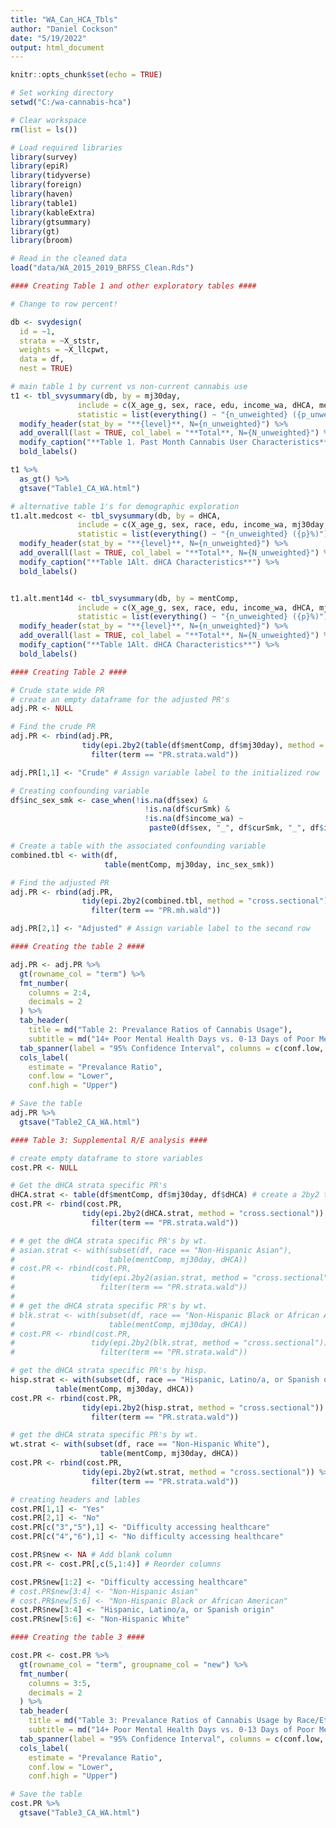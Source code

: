 ```yaml
---
title: "WA_Can_HCA_Tbls"
author: "Daniel Cockson"
date: "5/19/2022"
output: html_document
---
```


```r
knitr::opts_chunk$set(echo = TRUE)

# Set working directory
setwd("C:/wa-cannabis-hca")

# Clear workspace 
rm(list = ls())

# Load required libraries 
library(survey)
library(epiR)
library(tidyverse)
library(foreign)
library(haven)
library(table1)
library(kableExtra)
library(gtsummary)
library(gt)
library(broom)

# Read in the cleaned data
load("data/WA_2015_2019_BRFSS_Clean.Rds")

```

```r
#### Creating Table 1 and other exploratory tables ####

# Change to row percent!

db <- svydesign(
  id = ~1,
  strata = ~X_ststr,
  weights = ~X_llcpwt,
  data = df, 
  nest = TRUE) 

# main table 1 by current vs non-current cannabis use 
t1 <- tbl_svysummary(db, by = mj30day, 
               include = c(X_age_g, sex, race, edu, income_wa, dHCA, mentComp, curAlc, curSmk),
               statistic = list(everything() ~ "{n_unweighted} ({p_unweighted}%)")) %>%
  modify_header(stat_by = "**{level}**, N={n_unweighted}") %>%
  add_overall(last = TRUE, col_label = "**Total**, N={N_unweighted}") %>%
  modify_caption("**Table 1. Past Month Cannabis User Characteristics**") %>%
  bold_labels()

t1 %>%
  as_gt() %>%
  gtsave("Table1_CA_WA.html")

# alternative table 1's for demographic exploration
t1.alt.medcost <- tbl_svysummary(db, by = dHCA, 
               include = c(X_age_g, sex, race, edu, income_wa, mj30day, mentComp, curAlc, curSmk),
               statistic = list(everything() ~ "{n_unweighted} ({p}%)")) %>%
  modify_header(stat_by = "**{level}**, N={n_unweighted}") %>%
  add_overall(last = TRUE, col_label = "**Total**, N={N_unweighted}") %>%
  modify_caption("**Table 1Alt. dHCA Characteristics**") %>%
  bold_labels()


t1.alt.ment14d <- tbl_svysummary(db, by = mentComp, 
               include = c(X_age_g, sex, race, edu, income_wa, dHCA, mj30day, curAlc, curSmk),
               statistic = list(everything() ~ "{n_unweighted} ({p}%)")) %>%
  modify_header(stat_by = "**{level}**, N={n_unweighted}") %>%
  add_overall(last = TRUE, col_label = "**Total**, N={N_unweighted}") %>%
  modify_caption("**Table 1Alt. dHCA Characteristics**") %>%
  bold_labels()

```

```r
#### Creating Table 2 ####

# Crude state wide PR
# create an empty dataframe for the adjusted PR's
adj.PR <- NULL

# Find the crude PR
adj.PR <- rbind(adj.PR,
                tidy(epi.2by2(table(df$mentComp, df$mj30day), method = "cross.sectional")) %>%
                  filter(term == "PR.strata.wald")) 

adj.PR[1,1] <- "Crude" # Assign variable label to the initialized row

# Creating confounding variable
df$inc_sex_smk <- case_when(!is.na(df$sex) & 
                              !is.na(df$curSmk) &
                              !is.na(df$income_wa) ~
                               paste0(df$sex, "_", df$curSmk, "_", df$income_wa)) 

# Create a table with the associated confounding variable
combined.tbl <- with(df,
                     table(mentComp, mj30day, inc_sex_smk))

# Find the adjusted PR
adj.PR <- rbind(adj.PR,
                tidy(epi.2by2(combined.tbl, method = "cross.sectional")) %>%
                  filter(term == "PR.mh.wald")) 

adj.PR[2,1] <- "Adjusted" # Assign variable label to the second row

```

```r
#### Creating the table 2 ####

adj.PR <- adj.PR %>%
  gt(rowname_col = "term") %>%  
  fmt_number(
    columns = 2:4,
    decimals = 2
  ) %>%
  tab_header(
    title = md("Table 2: Prevalance Ratios of Cannabis Usage"),
    subtitle = md("14+ Poor Mental Health Days vs. 0-13 Days of Poor Mental Health Days")) %>%
  tab_spanner(label = "95% Confidence Interval", columns = c(conf.low, conf.high)) %>%
  cols_label(
    estimate = "Prevalance Ratio",
    conf.low = "Lower",
    conf.high = "Upper")

# Save the table
adj.PR %>%
  gtsave("Table2_CA_WA.html")

```

```r
#### Table 3: Supplemental R/E analysis ####

# create empty dataframe to store variables
cost.PR <- NULL

# Get the dHCA strata specific PR's
dHCA.strat <- table(df$mentComp, df$mj30day, df$dHCA) # create a 2by2 tables based on racial groupings
cost.PR <- rbind(cost.PR,
                tidy(epi.2by2(dHCA.strat, method = "cross.sectional")) %>%
                  filter(term == "PR.strata.wald")) 

# # get the dHCA strata specific PR's by wt.
# asian.strat <- with(subset(df, race == "Non-Hispanic Asian"),
#                     table(mentComp, mj30day, dHCA))
# cost.PR <- rbind(cost.PR,
#                 tidy(epi.2by2(asian.strat, method = "cross.sectional")) %>%
#                   filter(term == "PR.strata.wald")) 
# 
# # get the dHCA strata specific PR's by wt.
# blk.strat <- with(subset(df, race == "Non-Hispanic Black or African American"),
#                     table(mentComp, mj30day, dHCA))
# cost.PR <- rbind(cost.PR,
#                 tidy(epi.2by2(blk.strat, method = "cross.sectional")) %>%
#                   filter(term == "PR.strata.wald")) 

# get the dHCA strata specific PR's by hisp.
hisp.strat <- with(subset(df, race == "Hispanic, Latino/a, or Spanish origin"),
          table(mentComp, mj30day, dHCA))
cost.PR <- rbind(cost.PR,
                tidy(epi.2by2(hisp.strat, method = "cross.sectional")) %>%
                  filter(term == "PR.strata.wald")) 

# get the dHCA strata specific PR's by wt.
wt.strat <- with(subset(df, race == "Non-Hispanic White"),
                    table(mentComp, mj30day, dHCA))
cost.PR <- rbind(cost.PR,
                tidy(epi.2by2(wt.strat, method = "cross.sectional")) %>%
                  filter(term == "PR.strata.wald")) 

# creating headers and lables
cost.PR[1,1] <- "Yes"
cost.PR[2,1] <- "No"
cost.PR[c("3","5"),1] <- "Difficulty accessing healthcare"
cost.PR[c("4","6"),1] <- "No difficulty accessing healthcare"

cost.PR$new <- NA # Add blank column
cost.PR <- cost.PR[,c(5,1:4)] # Reorder columns

cost.PR$new[1:2] <- "Difficulty accessing healthcare"
# cost.PR$new[3:4] <- "Non-Hispanic Asian"
# cost.PR$new[5:6] <- "Non-Hispanic Black or African American"
cost.PR$new[3:4] <- "Hispanic, Latino/a, or Spanish origin"
cost.PR$new[5:6] <- "Non-Hispanic White"

```

```r
#### Creating the table 3 ####

cost.PR <- cost.PR %>%
  gt(rowname_col = "term", groupname_col = "new") %>%  
  fmt_number(
    columns = 3:5,
    decimals = 2
  ) %>%
  tab_header(
    title = md("Table 3: Prevalance Ratios of Cannabis Usage by Race/Ethnicity"),
    subtitle = md("14+ Poor Mental Health Days vs. 0-13 Days of Poor Mental Health Days")) %>%
  tab_spanner(label = "95% Confidence Interval", columns = c(conf.low, conf.high)) %>%
  cols_label(
    estimate = "Prevalance Ratio",
    conf.low = "Lower",
    conf.high = "Upper")

# Save the table
cost.PR %>%
  gtsave("Table3_CA_WA.html")

```

